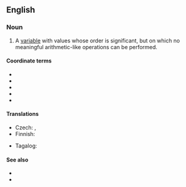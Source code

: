 ==English==

===Noun===
{{en-noun}}

# {{lb|en|statistics}} A [[variable]] with values whose order is significant, but on which no meaningful arithmetic-like operations can be performed.
{{examples-right|examples=<u>Adjective comparison</u>:<br>fast < very fast < very, very fast<br><u>Alphabetical ordering</u>:<br>'''Adams precedes Bonaparte'''<br>Bonaparte + Adams - ''not defined''<br>Bonaparte - Adams - ''not defined''<br>Bonaparte / Adams - ''not defined''<br>Bonaparte * Adams - ''not defined''}}

====Coordinate terms====
* {{l|en|categorical variable}}
* {{l|en|nominal variable}}
* {{l|en|cardinal variable}}
* {{l|en|interval variable}}
* {{l|en|ratio variable}}

====Translations====
{{trans-top|variable}}
* Czech: {{t|cs|pořadová proměnná|f}}, {{t|cs|ordinální proměnná|f}}
* Finnish: {{t|fi|järjestysmuuttuja}}
{{trans-mid}}
* Tagalog: {{t|tl|panunod na aligin}}
{{trans-bottom}}

====See also====
* {{pedialite|Level of measurement}}
* {{l|en|ordinal scale}}